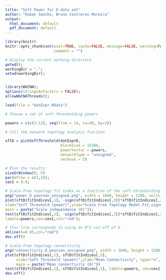```yaml
---
title: "Soft Power for D data set"
author: "Ruben Sancho, Bruno Contreras Moreira"
output:
  html_document: default
  pdf_document: default
---
```


```r
library(knitr)
knitr::opts_chunk$set(eval=TRUE, cache=FALSE, message=FALSE, warning=FALSE,
                      comment = "")
```


```r

# Display the current working directory
getwd();
workingDir = ".";
setwd(workingDir);


library(WGCNA);
options(stringsAsFactors = FALSE);
allowWGCNAThreads();

load(file = "datExpr.RData")
```


```r

# Choose a set of soft-thresholding powers

powers = c(c(1:12), seq(from = 14, to=30, by=2))

# Call the network topology analysis function

sftD = pickSoftThreshold(datExprD,
                         blockSize = 16386,
                         powerVector = powers,
                         networkType = "unsigned",
                         verbose = 5)

# Plot the results:
sizeGrWindow(9, 5)
par(mfrow = c(1,2));
cex1 = 0.9;

# Scale-free topology fit index as a function of the soft-thresholding power D
png("power_D_pearson_unsigned.png", width = 1600, height = 1200, units = "px", pointsize = 32, bg = "white");
plot(sftD$fitIndices[,1], -sign(sftD$fitIndices[,3])*sftD$fitIndices[,2],
xlab="Soft Threshold (power)",ylab="Scale Free Topology Model Fit,signed R^2",type="n",
main = paste("Scale independence (D)"));
text(sftD$fitIndices[,1], -sign(sftD$fitIndices[,3])*sftD$fitIndices[,2],
labels=powers,cex=cex1,col="red");

# this line corresponds to using an R^2 cut-off of h
abline(h=0.85,col="red")
dev.off()

# Scale-free topology connectivity
png("connectivity_D_pearson_unsigned.png", width = 1600, height = 1200, units = "px", pointsize = 32, bg = "white");
plot(sftD$fitIndices[,1], sftD$fitIndices[,5],
     xlab="Soft Threshold (power)",ylab="Mean Connectivity", type="n",
     main = paste("Mean connectivity (D)"))
text(sftD$fitIndices[,1], sftD$fitIndices[,5], labels=powers, cex=cex1, col="red")
dev.off()
```
